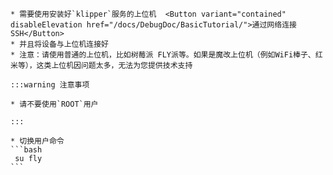 

    * 需要使用安装好`klipper`服务的上位机  <Button variant="contained" disableElevation href="/docs/DebugDoc/BasicTutorial/">通过网络连接SSH</Button>
    * 并且将设备与上位机连接好
    * 注意：请使用普通的上位机，比如树莓派 FLY派等。如果是魔改上位机（例如WiFi棒子、红米等），这类上位机因问题太多，无法为您提供技术支持

    :::warning 注意事项

    * 请不要使用`ROOT`用户

    :::

    * 切换用户命令
    ```bash
     su fly
    ```
